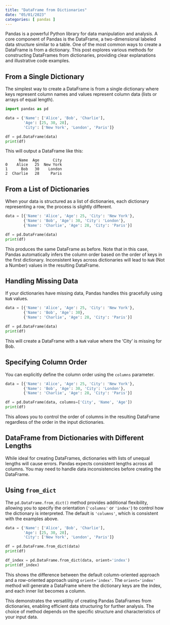 ```yaml
---
title: "DataFrame from Dictionaries"
date: "05/01/2023"
categories: [ pandas ]
---
```



Pandas is a powerful Python library for data manipulation and analysis.  A core component of Pandas is the DataFrame, a two-dimensional labeled data structure similar to a table. One of the most common ways to create a DataFrame is from a dictionary. This post explores various methods for constructing DataFrames from dictionaries, providing clear explanations and illustrative code examples.

## From a Single Dictionary

The simplest way to create a DataFrame is from a single dictionary where keys represent column names and values represent column data (lists or arrays of equal length).

```python
import pandas as pd

data = {'Name': ['Alice', 'Bob', 'Charlie'],
        'Age': [25, 30, 28],
        'City': ['New York', 'London', 'Paris']}

df = pd.DataFrame(data)
print(df)
```

This will output a DataFrame like this:

```
      Name  Age      City
0    Alice   25  New York
1      Bob   30    London
2  Charlie   28     Paris
```

## From a List of Dictionaries

When your data is structured as a list of dictionaries, each dictionary representing a row, the process is slightly different.

```python
data = [{'Name': 'Alice', 'Age': 25, 'City': 'New York'},
        {'Name': 'Bob', 'Age': 30, 'City': 'London'},
        {'Name': 'Charlie', 'Age': 28, 'City': 'Paris'}]

df = pd.DataFrame(data)
print(df)
```

This produces the same DataFrame as before. Note that in this case, Pandas automatically infers the column order based on the order of keys in the first dictionary.  Inconsistent keys across dictionaries will lead to `NaN` (Not a Number) values in the resulting DataFrame.

## Handling Missing Data

If your dictionaries have missing data, Pandas handles this gracefully using `NaN` values.

```python
data = [{'Name': 'Alice', 'Age': 25, 'City': 'New York'},
        {'Name': 'Bob', 'Age': 30},
        {'Name': 'Charlie', 'Age': 28, 'City': 'Paris'}]

df = pd.DataFrame(data)
print(df)
```

This will create a DataFrame with a `NaN` value where the 'City' is missing for Bob.

## Specifying Column Order

You can explicitly define the column order using the `columns` parameter.

```python
data = [{'Name': 'Alice', 'Age': 25, 'City': 'New York'},
        {'Name': 'Bob', 'Age': 30, 'City': 'London'},
        {'Name': 'Charlie', 'Age': 28, 'City': 'Paris'}]

df = pd.DataFrame(data, columns=['City', 'Name', 'Age'])
print(df)
```

This allows you to control the order of columns in the resulting DataFrame regardless of the order in the input dictionaries.

##  DataFrame from Dictionaries with Different Lengths

While ideal for creating DataFrames, dictionaries with lists of unequal lengths will cause errors. Pandas expects consistent lengths across all columns.  You may need to handle data inconsistencies before creating the DataFrame.


##  Using `from_dict`

The `pd.DataFrame.from_dict()` method provides additional flexibility, allowing you to specify the orientation (`'columns'` or `'index'`) to control how the dictionary is interpreted.  The default is `'columns'`, which is consistent with the examples above.


```python
data = {'Name': ['Alice', 'Bob', 'Charlie'],
        'Age': [25, 30, 28],
        'City': ['New York', 'London', 'Paris']}

df = pd.DataFrame.from_dict(data)
print(df)

df_index = pd.DataFrame.from_dict(data, orient='index')
print(df_index)

```

This shows the difference between the default column-oriented approach and a row-oriented approach using `orient='index'`.  The `orient='index'` method will generate a DataFrame where the dictionary keys are the index, and each inner list becomes a column.


This demonstrates the versatility of creating Pandas DataFrames from dictionaries, enabling efficient data structuring for further analysis.  The choice of method depends on the specific structure and characteristics of your input data.

